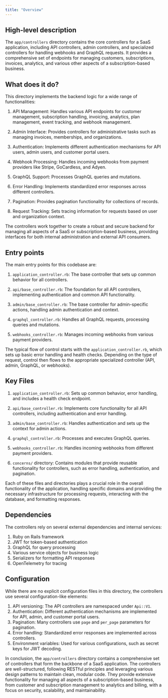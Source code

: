 ```yaml
---
title: "Overview"
---
```


## High-level description
The `app/controllers` directory contains the core controllers for a SaaS application, including API controllers, admin controllers, and specialized controllers for handling webhooks and GraphQL requests. It provides a comprehensive set of endpoints for managing customers, subscriptions, invoices, analytics, and various other aspects of a subscription-based business.

## What does it do?
This directory implements the backend logic for a wide range of functionalities:

1. API Management: Handles various API endpoints for customer management, subscription handling, invoicing, analytics, plan management, event tracking, and webhook management.

2. Admin Interface: Provides controllers for administrative tasks such as managing invoices, memberships, and organizations.

3. Authentication: Implements different authentication mechanisms for API users, admin users, and customer portal users.

4. Webhook Processing: Handles incoming webhooks from payment providers like Stripe, GoCardless, and Adyen.

5. GraphQL Support: Processes GraphQL queries and mutations.

6. Error Handling: Implements standardized error responses across different controllers.

7. Pagination: Provides pagination functionality for collections of records.

8. Request Tracking: Sets tracing information for requests based on user and organization context.

The controllers work together to create a robust and secure backend for managing all aspects of a SaaS or subscription-based business, providing interfaces for both internal administration and external API consumers.

## Entry points
The main entry points for this codebase are:

1. `application_controller.rb`: The base controller that sets up common behavior for all controllers.

2. `api/base_controller.rb`: The foundation for all API controllers, implementing authentication and common API functionality.

3. `admin/base_controller.rb`: The base controller for admin-specific actions, handling admin authentication and context.

4. `graphql_controller.rb`: Handles all GraphQL requests, processing queries and mutations.

5. `webhooks_controller.rb`: Manages incoming webhooks from various payment providers.

The typical flow of control starts with the `application_controller.rb`, which sets up basic error handling and health checks. Depending on the type of request, control then flows to the appropriate specialized controller (API, admin, GraphQL, or webhooks).

## Key Files

1. `application_controller.rb`: Sets up common behavior, error handling, and includes a health check endpoint.

2. `api/base_controller.rb`: Implements core functionality for all API controllers, including authentication and error handling.

3. `admin/base_controller.rb`: Handles authentication and sets up the context for admin actions.

4. `graphql_controller.rb`: Processes and executes GraphQL queries.

5. `webhooks_controller.rb`: Handles incoming webhooks from different payment providers.

6. `concerns/` directory: Contains modules that provide reusable functionality for controllers, such as error handling, authentication, and pagination.

Each of these files and directories plays a crucial role in the overall functionality of the application, handling specific domains and providing the necessary infrastructure for processing requests, interacting with the database, and formatting responses.

## Dependencies
The controllers rely on several external dependencies and internal services:

1. Ruby on Rails framework
2. JWT for token-based authentication
3. GraphQL for query processing
4. Various service objects for business logic
5. Serializers for formatting API responses
6. OpenTelemetry for tracing

## Configuration
While there are no explicit configuration files in this directory, the controllers use several configuration-like elements:

1. API versioning: The API controllers are namespaced under `Api::V1`.
2. Authentication: Different authentication mechanisms are implemented for API, admin, and customer portal users.
3. Pagination: Many controllers use `page` and `per_page` parameters for pagination.
4. Error handling: Standardized error responses are implemented across controllers.
5. Environment variables: Used for various configurations, such as secret keys for JWT decoding.

In conclusion, the `app/controllers` directory contains a comprehensive set of controllers that form the backbone of a SaaS application. The controllers are well-structured, following RESTful principles and leveraging various design patterns to maintain clean, modular code. They provide extensive functionality for managing all aspects of a subscription-based business, from customer and subscription management to analytics and billing, with a focus on security, scalability, and maintainability.